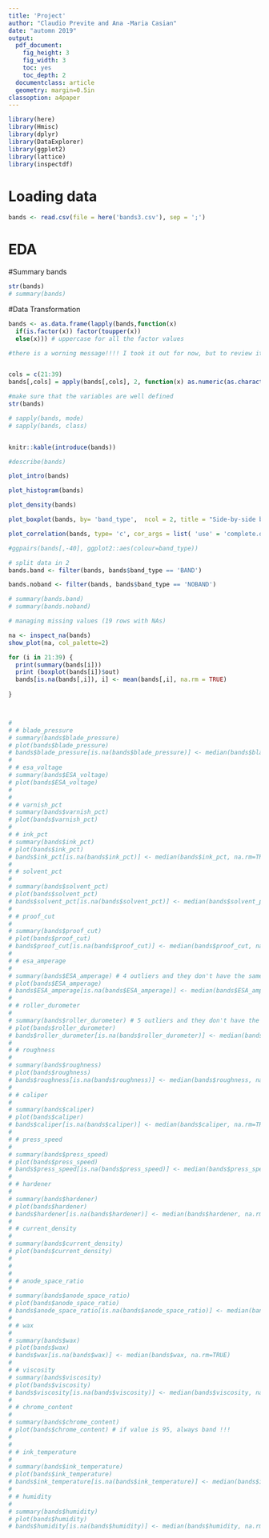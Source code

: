 ```yaml
---
title: 'Project'
author: "Claudio Previte and Ana -Maria Casian"
date: "automn 2019"
output:
  pdf_document:
    fig_height: 3
    fig_width: 3
    toc: yes
    toc_depth: 2
  documentclass: article
  geometry: margin=0.5in
classoption: a4paper
---
```


```r
library(here)
library(Hmisc)
library(dplyr)
library(DataExplorer)
library(ggplot2)
library(lattice)
library(inspectdf)

```

# Loading data
```r
bands <- read.csv(file = here('bands3.csv'), sep = ';')
```

# EDA

#Summary bands
```r
str(bands)
# summary(bands)
```

#Data Transformation
```r

bands <- as.data.frame(lapply(bands,function(x) 
  if(is.factor(x)) factor(toupper(x)) 
  else(x))) # uppercase for all the factor values

#there is a worning message!!!! I took it out for now, but to review it and understand it


cols = c(21:39)  
bands[,cols] = apply(bands[,cols], 2, function(x) as.numeric(as.character(x))) #change class to numeric for num row

#make sure that the variables are well defined
str(bands)

# sapply(bands, mode)
# sapply(bands, class)



```

```r
knitr::kable(introduce(bands))

#describe(bands)

```

```r
plot_intro(bands)

plot_histogram(bands)

plot_density(bands)

plot_boxplot(bands, by= 'band_type',  ncol = 2, title = "Side-by-side boxplots")

plot_correlation(bands, type= 'c', cor_args = list( 'use' = 'complete.obs'))

#ggpairs(bands[,-40], ggplot2::aes(colour=band_type))

# split data in 2
bands.band <- filter(bands, bands$band_type == 'BAND')

bands.noband <- filter(bands, bands$band_type == 'NOBAND')

# summary(bands.band)
# summary(bands.noband)

# managing missing values (19 rows with NAs)

na <- inspect_na(bands)
show_plot(na, col_palette=2)
```




```r


for (i in 21:39) {
  print(summary(bands[i]))
  print (boxplot(bands[i])$out)
  bands[is.na(bands[,i]), i] <- mean(bands[,i], na.rm = TRUE)    
  
}




```


```r
# 
# # blade_pressure
# summary(bands$blade_pressure)
# plot(bands$blade_pressure)
# bands$blade_pressure[is.na(bands$blade_pressure)] <- median(bands$blade_pressure, na.rm=TRUE)
# 
# # esa_voltage
# summary(bands$ESA_voltage)
# plot(bands$ESA_voltage)
# 
#   
# # varnish_pct
# summary(bands$varnish_pct)
# plot(bands$varnish_pct)
# 
# # ink_pct
# summary(bands$ink_pct)
# plot(bands$ink_pct)
# bands$ink_pct[is.na(bands$ink_pct)] <- median(bands$ink_pct, na.rm=TRUE)
# 
# # solvent_pct
# 
# summary(bands$solvent_pct)
# plot(bands$solvent_pct)
# bands$solvent_pct[is.na(bands$solvent_pct)] <- median(bands$solvent_pct, na.rm=TRUE)
# 
# # proof_cut
# 
# summary(bands$proof_cut)
# plot(bands$proof_cut)
# bands$proof_cut[is.na(bands$proof_cut)] <- median(bands$proof_cut, na.rm=TRUE)
# 
# # esa_amperage
# 
# summary(bands$ESA_amperage) # 4 outliers and they don't have the same output so not determinant
# plot(bands$ESA_amperage)
# bands$ESA_amperage[is.na(bands$ESA_amperage)] <- median(bands$ESA_amperage, na.rm=TRUE)
# 
# # roller_durometer
# 
# summary(bands$roller_durometer) # 5 outliers and they don't have the same output so not determinant
# plot(bands$roller_durometer)
# bands$roller_durometer[is.na(bands$roller_durometer)] <- median(bands$roller_durometer, na.rm=TRUE)
# 
# # roughness
# 
# summary(bands$roughness)
# plot(bands$roughness)
# bands$roughness[is.na(bands$roughness)] <- median(bands$roughness, na.rm=TRUE)
# 
# # caliper
# 
# summary(bands$caliper)
# plot(bands$caliper)
# bands$caliper[is.na(bands$caliper)] <- median(bands$caliper, na.rm=TRUE)
# 
# # press_speed
# 
# summary(bands$press_speed)
# plot(bands$press_speed)
# bands$press_speed[is.na(bands$press_speed)] <- median(bands$press_speed, na.rm=TRUE)
# 
# # hardener
# 
# summary(bands$hardener)
# plot(bands$hardener)
# bands$hardener[is.na(bands$hardener)] <- median(bands$hardener, na.rm=TRUE)
# 
# # current_density
# 
# summary(bands$current_density)
# plot(bands$current_density)
# 
# 
#   
# # anode_space_ratio
#   
# summary(bands$anode_space_ratio)
# plot(bands$anode_space_ratio)
# bands$anode_space_ratio[is.na(bands$anode_space_ratio)] <- median(bands$anode_space_ratio, na.rm=TRUE)
# 
# # wax
# 
# summary(bands$wax)
# plot(bands$wax)
# bands$wax[is.na(bands$wax)] <- median(bands$wax, na.rm=TRUE)
# 
# # viscosity
# summary(bands$viscosity)
# plot(bands$viscosity)
# bands$viscosity[is.na(bands$viscosity)] <- median(bands$viscosity, na.rm=TRUE)
# 
# # chrome_content
# 
# summary(bands$chrome_content)
# plot(bands$chrome_content) # if value is 95, always band !!!
# 
# 
# # ink_temperature
# 
# summary(bands$ink_temperature)
# plot(bands$ink_temperature)
# bands$ink_temperature[is.na(bands$ink_temperature)] <- median(bands$ink_temperature, na.rm=TRUE)
# 
# # humidity
# 
# summary(bands$humidity)
# plot(bands$humidity)
# bands$humidity[is.na(bands$humidity)] <- median(bands$humidity, na.rm=TRUE)
```

